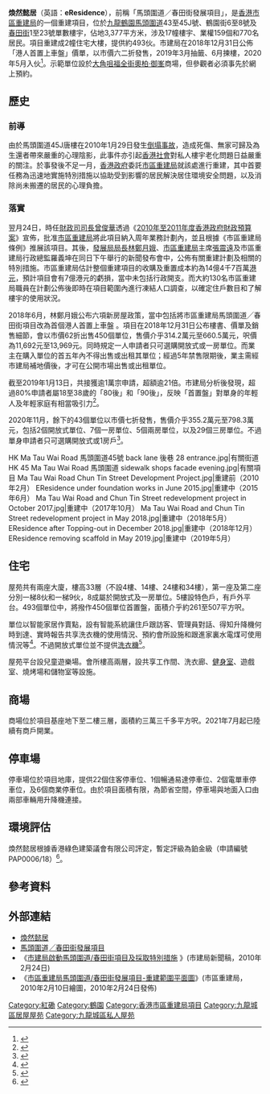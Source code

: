 {{distinguish|煥然壹居}}
{{Infobox_housinghk 
| name = 煥然懿居<br/>eResidence
| logo= EResidence logo.svg
| photo = EResidence.jpg
| phototitle = 
| address= {{HKG}}[[九龍|九龍]][[土瓜灣|土瓜灣]][[馬頭圍道|馬頭圍道]]
| lot= 
| developer= [[市區重建局|市區重建局]]、[[金門建築|金門建築]]
| manager= 
| use = 住宅
| blocknumber = 2
| floor_area = 
| floornumber = 33層
| yearofcompletion = 2020年
| former = 17幢[[唐樓|唐樓]]
| facilities = 
| website = [https://www.eresidence.hk/tc/index.php/ 官方網頁]
}}
'''煥然懿居'''（英語：'''eResidence'''），前稱「馬頭圍道／春田街發展項目」，是[[香港|香港]][[市區重建局|市區重建局]]的一個重建項目，位於[[九龍|九龍]][[鶴園|鶴園]][[馬頭圍道|馬頭圍道]]43至45J號、鶴園街6至8號及[[春田街|春田街]]1至23號單數樓宇，佔地3,377平方米，涉及17幢樓宇、業權159個和770名居民。項目重建成2幢住宅大樓，提供約493伙。市建局在2018年12月31日公佈「港人首置上車盤」價單，以市價六二折發售，2019年3月抽籤、6月揀樓，2020年5月入伙<ref>{{cite web |title=【首置盤】煥然懿居入伙 市建局推收樓APP助業主驗樓 |url=https://topick.hket.com/article/2639099/%E3%80%90%E9%A6%96%E7%BD%AE%E7%9B%A4%E3%80%91%E7%85%A5%E7%84%B6%E6%87%BF%E5%B1%85%E5%85%A5%E4%BC%99%E3%80%80%E5%B8%82%E5%BB%BA%E5%B1%80%E6%8E%A8%E6%94%B6%E6%A8%93APP%E5%8A%A9%E6%A5%AD%E4%B8%BB%E9%A9%97%E6%A8%93 |work=[[香港經濟日報|香港經濟日報]] |date=2020年5月10日 |access-date=2020年6月19日 |archive-date=2020年6月14日 |archive-url=https://web.archive.org/web/20200614170852/https://topick.hket.com/article/2639099/%E3%80%90%E9%A6%96%E7%BD%AE%E7%9B%A4%E3%80%91%E7%85%A5%E7%84%B6%E6%87%BF%E5%B1%85%E5%85%A5%E4%BC%99%E3%80%80%E5%B8%82%E5%BB%BA%E5%B1%80%E6%8E%A8%E6%94%B6%E6%A8%93APP%E5%8A%A9%E6%A5%AD%E4%B8%BB%E9%A9%97%E6%A8%93 |dead-url=no }}{{zh-hant}}</ref>。示範單位設於[[大角咀|大角咀]][[福全街|福全街]][[奧柏·御峯|奧柏·御峯]]商場，但參觀者必須事先於網上預約。

== 歷史 ==
=== 前導 ===
由於馬頭圍道45J唐樓在2010年1月29日發生[[馬頭圍道唐樓倒塌事件|倒塌事故]]，造成死傷、無家可歸及為生還者帶來嚴重的心理陰影，此事件亦引起[[香港社會|香港社會]]對私人樓宇老化問題日益嚴重的關注。於事發後不足一月，[[香港政府|香港政府]]委託[[市區重建局|市區重建局]]就該處進行重建，其中首要任務為迅速地實施特別措施以協助受到影響的居民解決居住環境安全問題，以及消除尚未搬遷的居民的心理負擔。

=== 落實 ===
翌月24日，時任[[財政司司長|財政司司長]][[曾俊華|曾俊華]]透過《[[2010年至2011年度香港政府財政預算案|2010年至2011年度香港政府財政預算案]]》宣佈，批准[[市區重建局|市區重建局]]將此項目納入周年業務計劃內，並且根據《市區重建局條例》推展該項目。其後，[[發展局|發展局局長]][[林鄭月娥|林鄭月娥]]、[[市區重建局|市區重建局]]主席[[張震遠|張震遠]]及市區重建局行政總監羅義坤在同日下午舉行的新聞發布會中，公佈有關重建計劃及相關的特別措施。市區重建局估計整個重建項目的收購及重置成本約為14億4千7百萬[[港元|港元]]，預計項目會有7億港元的虧損，當中未包括行政開支。而大約130名市區重建局職員在計劃公佈後即時在項目範圍內進行凍結人口調查，以確定住戶數目和了解樓宇的使用狀況。

2018年6月，林鄭月娥公布六項新房屋政策，當中包括將市區重建局馬頭圍道╱春田街項目改為首個港人首置上車盤 。項目在2018年12月31日公布樓書、價單及銷售細節，會以市價62折出售450個單位，售價介乎314.2萬元至660.5萬元，呎價為11,692元至13,969元。同時規定一人申請者只可選購開放式或一房單位。而業主在購入單位的首五年內不得出售或出租其單位；經過5年禁售限期後，業主需經市建局補地價後，才可在公開市場出售或出租單位。

截至2019年1月13日，共接獲逾1萬宗申請，超額逾21倍。市建局分析後發現，超過80%申請者屬18至38歲的「80後」和「90後」，反映「首置盤」對單身的年輕人及年輕家庭有相當吸引力<ref>{{cite news |title=煥然懿居申請 80後90後佔八成 近四成住公屋 10日超額逾21倍 |url=https://news.mingpao.com/pns/%E8%A6%81%E8%81%9E/article/20190114/s00001/1547403090309/%E7%85%A5%E7%84%B6%E6%87%BF%E5%B1%85%E7%94%B3%E8%AB%8B-80%E5%BE%8C90%E5%BE%8C%E4%BD%94%E5%85%AB%E6%88%90-%E8%BF%91%E5%9B%9B%E6%88%90%E4%BD%8F%E5%85%AC%E5%B1%8B-10%E6%97%A5%E8%B6%85%E9%A1%8D%E9%80%BE21%E5%80%8D |accessdate=2019-01-14 |work=明報 |date=2019-01-14 |archive-date=2019-11-28 |archive-url=https://web.archive.org/web/20191128175356/https://news.mingpao.com/pns/%e8%a6%81%e8%81%9e/article/20190114/s00001/1547403090309/%e7%85%a5%e7%84%b6%e6%87%bf%e5%b1%85%e7%94%b3%e8%ab%8b-80%e5%be%8c90%e5%be%8c%e4%bd%94%e5%85%ab%e6%88%90-%e8%bf%91%e5%9b%9b%e6%88%90%e4%bd%8f%e5%85%ac%e5%b1%8b-10%e6%97%a5%e8%b6%85%e9%a1%8d%e9%80%be21%e5%80%8d |dead-url=no }}</ref>。

2020年11月，餘下的43個單位以市價七折發售，售價介乎355.2萬元至798.3萬元，包括2個開放式單位、7個一房單位、5個兩房單位，以及29個三房單位。不過單身申請者只可選購開放式或1房戶<ref>{{cite news |title=首置「煥然懿居」43餘貨 今起可申請 入場費$355萬 中籤即買即住 |url=https://skypost.ulifestyle.com.hk/article/2798589/%E9%A6%96%E7%BD%AE%E3%80%8C%E7%85%A5%E7%84%B6%E6%87%BF%E5%B1%85%E3%80%8D43%E9%A4%98%E8%B2%A8%20%E4%BB%8A%E8%B5%B7%E5%8F%AF%E7%94%B3%E8%AB%8B%20%E5%85%A5%E5%A0%B4%E8%B2%BB$355%E8%90%AC%20%E4%B8%AD%E7%B1%A4%E5%8D%B3%E8%B2%B7%E5%8D%B3%E4%BD%8F |accessdate=2020-11-18 |work=晴報 |date=2020-11-10}}</ref>。

<gallery>
HK Ma Tau Wai Road 馬頭圍道45號 back lane 後巷 28 entrance.jpg|有關街道
HK 45 Ma Tau Wai Road 馬頭圍道 sidewalk shops facade evening.jpg|有關項目
Ma Tau Wai Road Chun Tin Street Development Project.jpg|重建前（2010年2月）
EResidence under foundation works in June 2015.jpg|重建中（2015年6月）
Ma Tau Wai Road and Chun Tin Street redevelopment project in October 2017.jpg|重建中（2017年10月）
Ma Tau Wai Road and Chun Tin Street redevelopment project in May 2018.jpg|重建中（2018年5月）
EResidence after Topping-out in December 2018.jpg|重建中（2018年12月）
EResidence removing scaffold in May 2019.jpg|重建中（2019年5月）
</gallery>

== 住宅 ==
屋苑共有兩座大廈，樓高33層（不設4樓、14樓、24樓和34樓），第一座及第二座分別一梯8伙和一梯9伙，8成屬於開放式及一房單位。5樓設特色戶，有戶外平台。493個單位中，將撥作450個單位首置盤，面積介乎約261至507平方呎。

單位以智能家居作賣點，設有智能系統讓住戶跟訪客、管理員對話、得知升降機何時到達、實時報告共享洗衣機的使用情況、預約會所設施和跟進家裏水電煤可使用情況等<ref>{{cite news |title=【港人首置盤】煥然懿居390萬1房示位 智能家居作賣點 |url=https://ps.hket.com/article/2240588/%E3%80%90%E6%B8%AF%E4%BA%BA%E9%A6%96%E7%BD%AE%E7%9B%A4%E3%80%91%E7%85%A5%E7%84%B6%E6%87%BF%E5%B1%85390%E8%90%AC1%E6%88%BF%E7%A4%BA%E4%BD%8D%20%E6%99%BA%E8%83%BD%E5%AE%B6%E5%B1%85%E4%BD%9C%E8%B3%A3%E9%BB%9E?mtc=60057 |accessdate=2018-12-31 |publisher=地產站 |date=2018-12-31 |archive-date=2019-08-04 |archive-url=https://web.archive.org/web/20190804230124/https://ps.hket.com/article/2240588/%E3%80%90%E6%B8%AF%E4%BA%BA%E9%A6%96%E7%BD%AE%E7%9B%A4%E3%80%91%E7%85%A5%E7%84%B6%E6%87%BF%E5%B1%85390%E8%90%AC1%E6%88%BF%E7%A4%BA%E4%BD%8D%20%E6%99%BA%E8%83%BD%E5%AE%B6%E5%B1%85%E4%BD%9C%E8%B3%A3%E9%BB%9E?mtc=60057 |dead-url=no }}</ref>。不過開放式單位並不提供[[洗衣機|洗衣機]]<ref>{{cite news |title=【港人首置盤】即睇示範單位！雙人床遙控收起 廚房開放式冇露台 |url=https://hk.news.appledaily.com/local/realtime/article/20181231/59089449 |accessdate=2018-12-31 |work=蘋果日報 |date=2018-12-31 |archive-date=2019-10-09 |archive-url=https://web.archive.org/web/20191009071008/https://hk.news.appledaily.com/local/realtime/article/20181231/59089449 |dead-url=no }}</ref>。

屋苑平台設兒童遊樂場。會所樓高兩層，設共享工作間、洗衣廊、[[健身房|健身室]]、遊戲室、燒烤場和儲物室等設施。

== 商場 ==
商場位於項目基座地下至二樓三層，面積約三萬三千多平方呎。2021年7月起已陸續有商戶開業。

== 停車場 ==
停車場位於項目地庫，提供22個住客停車位、1個暢通易達停車位、2個電單車停車位，及6個商業停車位。由於項目面積有限，為節省空間，停車場與地面入口由兩部車輛用升降機連接。

== 環境評估 ==
煥然懿居根據香港綠色建築議會有限公司評定，暫定評級為鉑金級（申請編號PAP0006/18）<ref>{{Cite web |url=http://greenbuilding.hkgbc.org.hk/projects/view/101 |title=市區重建局馬頭圍道/春田街發展項目 |access-date=2019-05-24 |archive-date=2021-01-15 |archive-url=https://web.archive.org/web/20210115211153/http://greenbuilding.hkgbc.org.hk/projects/view/101 |dead-url=no }}</ref>。

== 參考資料 ==
{{reflist}}

== 外部連結 ==
{{commonscat|EResidence}}
*[https://www.eresidence.hk/tc/index.php 煥然懿居]{{Wayback|url=https://www.eresidence.hk/tc/index.php |date=20200203053432 }}
*[http://ura.org.hk/tc/projects/redevelopment/ma-tau-kok/ma-tau-wai-road-chun-tin-street-project.aspx 馬頭圍道╱春田街發展項目] {{Wayback|url=http://ura.org.hk/tc/projects/redevelopment/ma-tau-kok/ma-tau-wai-road-chun-tin-street-project.aspx |date=20170915175740 }}
*《[http://www.ura.org.hk/html/c1002101t348e.html 市建局啟動馬頭圍道/春田街項目及採取特別措施] {{Wayback|url=http://www.ura.org.hk/html/c1002101t348e.html |date=20110628194646 }}》(市建局新聞稿，2010年2月24日)
*《[http://www.ura.org.hk/usrAtt/1002000/Site_Plan_-_Ma_Tau_Wai.jpg 市區重建局馬頭圍道/春田街發展項目-重建範圍平面圖]{{dead link|date=2018年5月 |bot=InternetArchiveBot |fix-attempted=yes }}》(市區重建局，2010年2月10日繪圖，2010年2月24日發佈)

{{市區重建局}}
{{九龍城區居屋屋苑}}

[[Category:紅磡|Category:紅磡]]
[[Category:鶴園|Category:鶴園]]
[[Category:香港市區重建局項目|Category:香港市區重建局項目]]
[[Category:九龍城區居屋屋苑|Category:九龍城區居屋屋苑]]
[[Category:九龍城區私人屋苑|Category:九龍城區私人屋苑]]